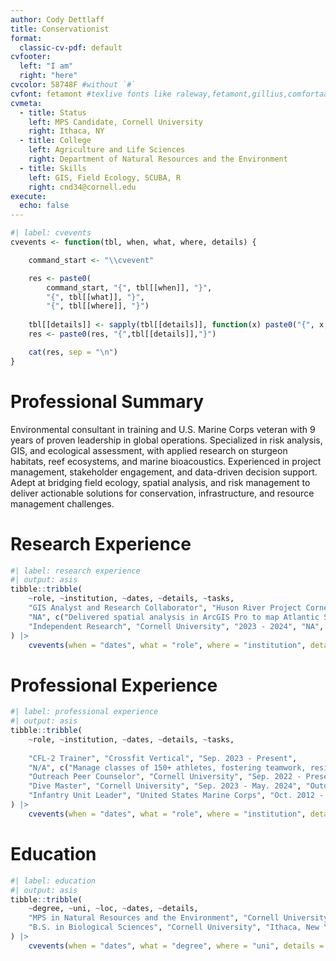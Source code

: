 ```yaml
---
author: Cody Dettlaff
title: Conservationist
format:
  classic-cv-pdf: default
cvfooter:
  left: "I am"
  right: "here"
cvcolor: 58748F #without `#`
cvfont: fetamont #texlive fonts like raleway,fetamont,gillius,comfortaa
cvmeta:
  - title: Status
    left: MPS Candidate, Cornell University
    right: Ithaca, NY
  - title: College
    left: Agriculture and Life Sciences
    right: Department of Natural Resources and the Environment
  - title: Skills
    left: GIS, Field Ecology, SCUBA, R
    right: cnd34@cornell.edu
execute:
  echo: false
---
```


```r
#| label: cvevents
cvevents <- function(tbl, when, what, where, details) {

    command_start <- "\\cvevent"

    res <- paste0(
        command_start, "{", tbl[[when]], "}", 
        "{", tbl[[what]], "}",
        "{", tbl[[where]], "}")
    
    tbl[[details]] <- sapply(tbl[[details]], function(x) paste0("{", x, "}", collapse = ","))
    res <- paste0(res, "{",tbl[[details]],"}")

    cat(res, sep = "\n")
}
```

# Professional Summary

Environmental consultant in training and U.S. Marine Corps veteran with 9 years of proven leadership in global operations. Specialized in risk analysis, GIS, and ecological assessment, with applied research on sturgeon habitats, reef ecosystems, and marine bioacoustics. Experienced in project management, stakeholder engagement, and data-driven decision support. Adept at bridging field ecology, spatial analysis, and risk management to deliver actionable solutions for conservation, infrastructure, and resource management challenges.

# Research Experience

```r
#| label: research experience
#| output: asis
tibble::tribble(
    ~role, ~institution, ~dates, ~details, ~tasks,
    "GIS Analyst and Research Collaborator", "Huson River Project Cornell Lab of Ornithology", "2023 - 2024",
    "NA", c("Delivered spatial analysis in ArcGIS Pro to map Atlantic Sturgeon habitat use and migration routes in the Hudson River.", "Assessed risks from anthropogenic pressures", "Produced conservation risk maps and predictive models for agency and stakeholder decision making.", "Project outcomes supported state and regional managemnet planning."),
    "Independent Research", "Cornell University", "2023 - 2024", "NA", c("Designed and executed multi site reserach across Hawaii and the Bahamas.", "Applied quantitative ecological methods and risk-based observation strtegies", "Findings highlighted species roles as potential reef health indicators providing insight for resource management", "Secured partial funding through research grants"),
) |>
    cvevents(when = "dates", what = "role", where = "institution", details = "tasks")
```

# Professional Experience

```r
#| label: professional experience
#| output: asis
tibble::tribble(
    ~role, ~institution, ~dates, ~details, ~tasks,
   
    "CFL-2 Trainer", "Crossfit Vertical", "Sep. 2023 - Present",
    "N/A", c("Manage classes of 150+ athletes, fostering teamwork, resilience, and goal achievement.", "Holds a certification of Adaptive and Inclusive Trainer"),
    "Outreach Peer Counselor", "Cornell University", "Sep. 2022 - Present", "Undergraduate Admissions", c("Lead a team of 4 supporting veteran admissions, recruitment, and data security."),
    "Dive Master", "Cornell University", "Sep. 2023 - May. 2024", "Outdoor Recreation", c("Fill this out later"),
    "Infantry Unit Leader", "United States Marine Corps", "Oct. 2012 - Jul. 2021", "Department of Computer & Information Science", c("Directed high-risk operations with teams of up to 63 personnel across deployments in the Balkans, Pacific, and Middle East.", "Authored multiple Standard Operating Procedures later adopted at the battalion and company level.", "Conducted risk assessments, resource allocation, and logistics management for projects valued at 3.5 million dollars.", "Trained and advised multinational partner forces, strengthening coalition operations and cross-cultural coordination.", "Recognized with Navy and Marine Corps Achievement Medals (2) for leadership and mission success.")
) |>
    cvevents(when = "dates", what = "role", where = "institution", details = "tasks")
```

# Education

```r
#| label: education
#| output: asis
tibble::tribble(
    ~degree, ~uni, ~loc, ~dates, ~details,
    "MPS in Natural Resources and the Environment", "Cornell University", "Ithaca, New York", "Aug. 2025 - Aug. 2026", c("Capstone: Predictive modling of Mesophotic Reef Systems", "Fill this out later"),
    "B.S. in Biological Sciences", "Cornell University", "Ithaca, New York", "Jun. 2022 - May. 2025", c("Concentration: Marine Biology", "Minor: Environment and Sustainability")
) |>
    cvevents(when = "dates", what = "degree", where = "uni", details = "details")
```
